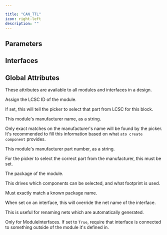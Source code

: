 ```yaml
---

title: "CAN_TTL"
icon: right-left
description: ""
---
```



## Parameters

<ParamField path='speed' type='baud'>
</ParamField>


## Interfaces

<ParamField path='rx' type='ElectricLogic'>
</ParamField>

<ParamField path='tx' type='ElectricLogic'>
</ParamField>


## Global Attributes


These attributes are available to all modules and interfaces in a design.
<ParamField path='lcsc_id' type='str'>

Assign the LCSC ID of the module.

If set, this will tell the picker to select that part from LCSC for this block.
</ParamField>

<ParamField path='manufacturer' type='str'>

This module's manufacturer name, as a string.

Only exact matches on the manufacturer's name will be found by the picker.
It's recommended to fill this information based on what `ato create component`
provides.
</ParamField>

<ParamField path='mpn' type='str'>

This module's manufacturer part number, as a string.

For the picker to select the correct part from the manufacturer,
this must be set.
</ParamField>

<ParamField path='package' type='str'>

The package of the module.

This drives which components can be selected, and what footprint is used.

Must exactly match a known package name.
</ParamField>

<ParamField path='exclude_from_bom' type='bool'>
</ParamField>

<ParamField path='override_net_name' type='str'>

When set on an interface, this will override the net name of the interface.

This is useful for renaming nets which are automatically generated.
</ParamField>

<ParamField path='required' type='bool'>

Only for ModuleInterfaces.
If set to `True`, require that interface is connected to something outside
of the module it's defined in.
</ParamField>

